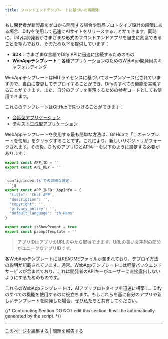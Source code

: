 ```yaml
---
title: フロントエンドテンプレートに基づいた再開発
---
```



もし開発者が新製品をゼロから開発する場合や製品プロトタイプ設計の段階にある場合、Difyを使用して迅速にAIサイトをリリースすることができます。同時に、Difyは開発者がさまざまな形式のフロントエンドアプリを自由に創造できることを望んでおり、そのため以下を提供しています：

* **SDK**：さまざまな言語でDify APIに迅速に接続するためのもの
* **WebAppテンプレート**：各種アプリケーションのためのWebApp開発用スキャフォルディング

WebAppテンプレートはMITライセンスに基づいてオープンソース化されていますので、自由に変更してデプロイすることができ、Difyのすべての機能を実現することができます。また、自分のアプリを実現するための参考コードとしても使用できます。

これらのテンプレートはGitHubで見つけることができます：

* [会話型アプリケーション](https://github.com/langgenius/webapp-conversation)
* [テキスト生成型アプリケーション](https://github.com/langgenius/webapp-text-generator)

WebAppテンプレートを使用する最も簡単な方法は、GitHubで「このテンプレートを使用」をクリックすることです。これにより、新しいリポジトリがフォークされます。その後、DifyのアプリIDとAPIキーを以下のように設定する必要があります：

````javascript
export const APP_ID = ''
export const API_KEY = ''
```

`config/index.ts`での詳細な設定：
```js
export const APP_INFO: AppInfo = {
  "title": 'Chat APP',
  "description": '',
  "copyright": '',
  "privacy_policy": '',
  "default_language": 'zh-Hans'
}

export const isShowPrompt = true
export const promptTemplate = ''
````

> アプリIDはアプリのURLの中から取得できます。URLの長い文字列の部分がユニークなアプリIDです。

各WebAppテンプレートにはREADMEファイルが含まれており、デプロイ方法の説明が記載されています。通常、WebAppテンプレートには軽量バックエンドサービスが含まれており、これは開発者のAPIキーがユーザーに直接露出しないようにするためのものです。

これらのWebAppテンプレートは、AIアプリプロトタイプを迅速に構築し、Difyのすべての機能を使用するのに役立ちます。もしこれらを基に自分のアプリや新しいテンプレートを開発した場合、ぜひ私たちと共有してください。

{/*
Contributing Section
DO NOT edit this section!
It will be automatically generated by the script.
*/}

---

[このページを編集する](https://github.com/langgenius/dify-docs/edit/main/ja-jp/guides/application-publishing/based-on-frontend-templates.mdx) | [問題を報告する](https://github.com/langgenius/dify-docs/issues/new?title=ドキュメントの問題%3A%20-on-frontend-templa&body=%23%23%20問題の説明%0A%3C%21--%20発見した問題について簡単に説明してください%20--%3E%0A%0A%23%23%20ページリンク%0Ahttps%3A%2F%2Fgithub.com%2Flanggenius%2Fdify-docs%2Fblob%2Fmain%2Fja-jp/guides/application-publishing%2Fbased-on-frontend-templates.mdx%0A%0A%23%23%20提案される変更%0A%3C%21--%20特定の変更案がある場合は、ここで説明してください%20--%3E%0A%0A%3C%21--%20ドキュメントの品質向上にご協力いただきありがとうございます！%20--%3E)

